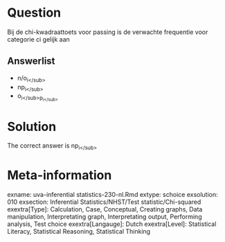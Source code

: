 Question
========

Bij de chi-kwadraattoets voor passing is de verwachte frequentie voor categorie ci gelijk aan 

Answerlist
----------
* n\/o<sub>i<\/sub>
* np<sub>i<\/sub>
* o<sub>i<\/sub>p<sub>i<\/sub>

Solution
========

The correct answer is  np<sub>i<\/sub> 

Meta-information
================
exname: uva-inferential statistics-230-nl.Rmd 
extype: schoice 
exsolution: 010 
exsection: Inferential Statistics/NHST/Test statistic/Chi-squared
exextra[Type]: Calculation, Case, Conceptual, Creating graphs, Data manipulation, Interpretating graph, Interpretating output, Performing analysis, Test choice 
exextra[Langauge]: Dutch 
exextra[Level]: Statistical Literacy, Statistical Reasoning, Statistical Thinking 
